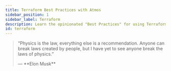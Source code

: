 ```yaml
---
title: Terraform Best Practices with Atmos
sidebar_position: 1
sidebar_label: Terraform
description: Learn the opinionated "Best Practices" for using Terraform with Atmos 
id: terraform
---
```


> <q>Physics is the law, everything else is a recommendation. 
> Anyone can break laws created by people, but I have yet to see anyone break the laws of physics.
> <p class="author">— **Elon Musk**</p></q>
